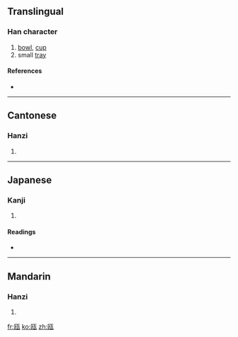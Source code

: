 {{also|甌}}
==Translingual==

===Han character===
{{Han char|rn=98|rad=瓦|as=04|sn=9|four=|canj=尸大一女弓 (SKMVN)}}

# [[bowl]], [[cup]]
# small [[tray]]

====References====
* {{Han ref|kx=0748.201|dkj=21464|dj=1157.070|hdz=21422.100|uh=74EF|ud=29935}}

----

==Cantonese==

===Hanzi===
{{yue-hanzi|jyut=|y=au1|tra=甌}}

# {{defn|Cantonese}}

----

==Japanese==

===Kanji===
{{ja-kanji|grade=|rs=瓦04}}

# {{defn|Japanese}}

====Readings====
* {{ja-readings|on=[[おう]] (ō)|kun=[[かめ]] (kame), [[ほとぎ]] (hotogi)}}

----

==Mandarin==

===Hanzi===
{{cmn-hanzi|tra=甌|pin=[[ōu]] ([[ou1]])|wg=ou<sup>1</sup>}}

# {{defn|Mandarin}}

[[fr:瓯]]
[[ko:瓯]]
[[zh:瓯]]